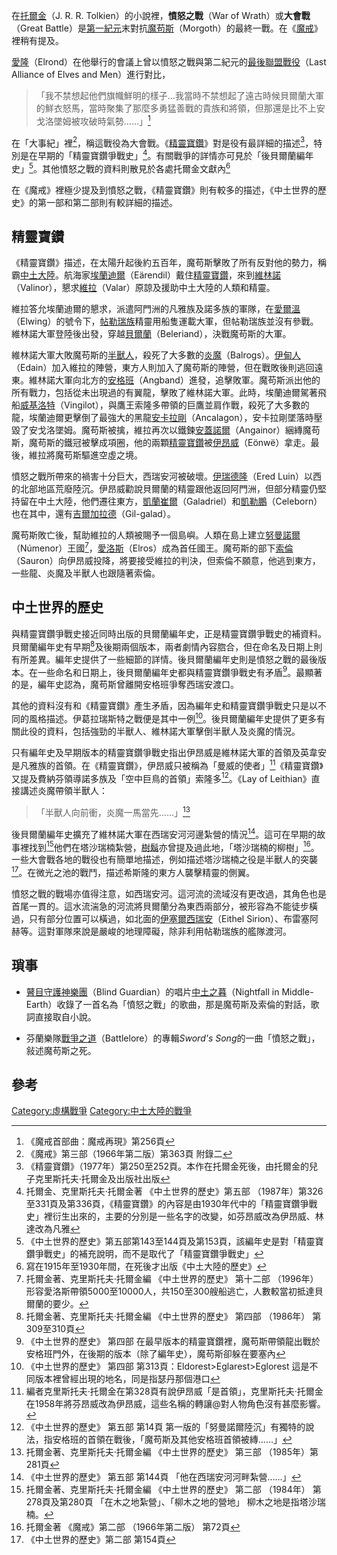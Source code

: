 {{Infobox Military Conflict
|conflict=憤怒之戰
|image=
|caption=
|date= [[第一紀元|第一紀元]]，[[太陽紀|太陽紀]]545年—太陽紀587年
|place= [[伊葛拉瑞斯特|伊葛拉瑞斯特]]，貝爾蘭中部，[[安佛格利斯|安佛格利斯]]，[[安戈洛墜姆|安戈洛墜姆]]
|result=[[維林諾|維林諾]]大軍勝利
|combatant1=維林諾大軍<ref>托爾金著、克里斯托夫·托爾金編 [[中土世界的歷史|中土世界的歷史]]，第十部（1987年），第348頁 「大軍進發……在他的多支軍隊裡……」這指明大軍是由支軍隊構建的。在同樣是托爾金著、克里斯托夫·托爾金編的《未完成的故事》裡的第258頁裡，「歐瑞費爾的軍隊」及「馬爾加拉德的軍隊」組成「西爾凡精靈大軍」。維林諾大軍則由[[阿門洲|阿門洲]]的[[凡雅族|凡雅族]]精靈、[[諾多族|諾多族]]精靈部隊、[[帖勒瑞族|帖勒瑞族]]艦隊（被描述為數量非常龐大，有許多船隻）。其他貝爾蘭地區的精靈及人類也加入戰事，還有一些鳥類。估計精靈軍隊的規模在「一軍」以內，特剛旗下參與尼南斯·阿農迪亞德戰役的人數多次明確地表明為一萬：「胡林的子女」（2007年） 第53頁 克里斯托夫·托爾金編；《精靈寶鑽》（1977年） 第190頁 托爾金著、克里斯托夫·托爾金編；《中土大陸的歷史》第十一部（1994年） 第72頁。</ref>
|combatant2=魔苟斯的所有軍隊<ref>魔苟斯的軍隊包括[[半獸人|半獸人]]、[[人類|人類]]、[[炎魔|炎魔]]、龍及狼。《中土世界的歷史》第十一部 第15至17頁；《精靈寶鑽》 第96頁、第106頁至107頁。托爾金描述從安格班進軍的「大軍」分為「東方大軍」及「西方大軍」，另有一支半獸人大軍向西進發。後來，「西方大軍」被形容為「……那兵團……轉向北面……」。形容攻擊費諾為「米爾寇的部隊，半獸人及座狼」。從這裡可推斷「大軍」是由多支「部隊」組成，「部隊」則由多支「兵團」組成。有關襲擊貝西爾的半獸人軍團則較少描述。從一些資料可顯示，半獸人的軍事編制是：半獸人團組成半獸人連，半獸人連組成半獸人軍，半獸人軍組成半獸人營，半獸人營組成半獸人旅，半獸人旅組成半獸人大軍</ref>
|commander1=[[伊昂威|伊昂威]]
|commander2=[[魔苟斯|魔苟斯]]
|strength1=
|strength2=
|casualties1=不詳，但應傷亡慘重
|casualties2=幾乎全軍覆沒
}}
{{Campaignbox Wars of Beleriand}}

在[[托爾金|托爾金]]（J. R. R. Tolkien）的小說裡，'''憤怒之戰'''（War of Wrath）或'''大會戰'''（Great Battle）是[[第一紀元|第一紀元]]末對抗[[魔苟斯|魔苟斯]]（Morgoth）的最終一戰。在《[[魔戒|魔戒]]》裡稍有提及。

[[愛隆|愛隆]]（Elrond）在他舉行的會議上曾以憤怒之戰與第二紀元的[[最後聯盟戰役|最後聯盟戰役]]（Last Alliance of Elves and Men）進行對比，

<blockquote>「我不禁想起他們旗幟鮮明的樣子...我當時不禁想起了遠古時候貝爾蘭大軍的鮮衣怒馬，當時聚集了那麼多勇猛善戰的貴族和將領，但那還是比不上安戈洛墜姆被攻破時氣勢……」<ref>《魔戒首部曲：魔戒再現》第256頁</ref></blockquote>

在「大事紀」裡<ref>《魔戒》第三部（1966年第二版）第363頁 附錄二</ref>，稱這戰役為大會戰。《[[精靈寶鑽|精靈寶鑽]]》對是役有最詳細的描述<ref>《精靈寶鑽》（1977年）第250至252頁。本作在托爾金死後，由托爾金的兒子克里斯托夫·托爾金及出版社出版</ref>，特別是在早期的「精靈寶鑽爭戰史」<ref>托爾金、克里斯托夫·托爾金著 《中土世界的歷史》第五部 （1987年）第326至331頁及第336頁，《精靈寶鑽》的內容是由1930年代中的「精靈寶鑽爭戰史」裡衍生出來的，主要的分別是一些名字的改變，如芬昂威改為伊昂威、林達改為凡雅</ref>。有關戰爭的詳情亦可見於「後貝爾蘭編年史」<ref>《中土世界的歷史》第五部第143至144頁及第153頁，該編年史是對「精靈寶鑽爭戰史」的補充說明，而不是取代了「精靈寶鑽爭戰史」</ref>。其他憤怒之戰的資料則散見於各處托爾金文獻內<ref>寫在1915年至1930年間，在死後才出版《中土大陸的歷史》</ref>

在《魔戒》裡極少提及到憤怒之戰，《精靈寶鑽》則有較多的描述，《中土世界的歷史》的第一部和第二部則有較詳細的描述。

== 精靈寶鑽 ==

《精靈寶鑽》描述，在太陽升起後約五百年，魔苟斯擊敗了所有反對他的勢力，稱霸[[中土大陸|中土大陸]]。航海家[[埃蘭迪爾|埃蘭迪爾]]（Eärendil）戴住[[精靈寶鑽_(寶物)|精靈寶鑽]]，來到[[維林諾|維林諾]]（Valinor），懇求[[維拉|維拉]]（Valar）原諒及援助中土大陸的人類和精靈。

維拉答允埃蘭迪爾的懇求，派遣阿門洲的凡雅族及諾多族的軍隊，在[[愛爾溫|愛爾溫]]（Elwing）的號令下，[[帖勒瑞族|帖勒瑞族]]精靈用船隻運載大軍，但帖勒瑞族並沒有參戰。維林諾大軍登陸後出發，穿越[[貝爾蘭|貝爾蘭]]（Beleriand），決戰魔苟斯的大軍。

維林諾大軍大敗魔苟斯的[[半獸人|半獸人]]，殺死了大多數的[[炎魔|炎魔]]（Balrogs）。[[伊甸人|伊甸人]]（Edain）加入維拉的陣營，東方人則加入了魔苟斯的陣營，但在戰敗後則逃回遠東。維林諾大軍向北方的[[安格班|安格班]]（Angband）進發，追擊敗軍。魔苟斯派出他的所有戰力，包括從未出現過的有翼龍，擊敗了維林諾大軍。此時，埃蘭迪爾駕著飛船[[威基洛特|威基洛特]]（Vingilot），與鷹王索隆多帶領的巨鷹並肩作戰，殺死了大多數的龍，埃蘭迪爾更擊倒了最強大的黑龍[[安卡拉剛|安卡拉剛]]（Ancalagon），安卡拉剛墜落時壓毀了安戈洛墜姆。魔苟斯被擒，維拉再次以鐵鍊[[安蓋諾爾|安蓋諾爾]]（Angainor）綑縳魔苟斯，魔苟斯的鐵冠被擊成項圈，他的兩顆[[精靈寶鑽_(寶物)|精靈寶鑽]]被[[伊昂威|伊昂威]]（Eönwë）拿走。最後，維拉將魔苟斯驅進空虛之境。

憤怒之戰所帶來的禍害十分巨大，西瑞安河被破壞。[[伊瑞德隆|伊瑞德隆]]（Ered Luin）以西的北部地區荒廢陸沉。伊昂威勸說貝爾蘭的精靈跟他返回阿門洲，但部分精靈仍堅持留在中土大陸，他們遷往東方，[[凱蘭崔爾|凱蘭崔爾]]（Galadriel）和[[凱勒鵬|凱勒鵬]]（Celeborn）也在其中，還有[[吉爾加拉德|吉爾加拉德]]（Gil-galad）。

魔苟斯敗亡後，幫助維拉的人類被賜予一個島嶼。人類在島上建立[[努曼諾爾|努曼諾爾]]（Númenor）王國<ref>托爾金著、克里斯托夫·托爾金編 《中土世界的歷史》 第十二部 （1996年） 形容愛洛斯帶領5000至10000人，共150至300艘船逃亡，人數較當初抵達貝爾蘭的要少。</ref>，[[愛洛斯|愛洛斯]]（Elros）成為首任國王。魔苟斯的部下[[索倫|索倫]]（Sauron）向伊昂威投降，將要接受維拉的判決，但索倫不願意，他逃到東方，一些龍、炎魔及半獸人也跟隨著索倫。

== 中土世界的歷史 ==

與精靈寶鑽爭戰史接近同時出版的貝爾蘭編年史，正是精靈寶鑽爭戰史的補資料。貝爾蘭編年史有早期<ref>托爾金著、克里斯托夫·托爾金編 《中土世界的歷史》 第四部 （1986年） 第309至310頁</ref>及後期兩個版本，兩者劇情內容脗合，但在命名及日期上則有所差異。編年史提供了一些細節的詳情。後貝爾蘭編年史則是憤怒之戰的最後版本。在一些命名和日期上，後貝爾蘭編年史都與精靈寶鑽爭戰史有矛盾<ref>《中土世界的歷史》 第四部 在最早版本的精靈寶鑽裡，魔苟斯帶領龍出戰於安格班門外，在後期的版本（除了編年史），魔苟斯卻躲在要塞內</ref>。最顯著的是，編年史認為，魔苟斯曾離開安格班爭奪西瑞安渡口。

其他的資料沒有和《精靈寶鑽》產生矛盾，因為編年史和精靈寶鑽爭戰史只是以不同的風格描述。伊葛拉瑞斯特之戰便是其中一例<ref>《中土世界的歷史》 第四部 第313頁：Eldorest>Eglarest>Eglorest  這是不同版本裡曾經出現的地名，同是指瑟丹那個港口</ref>。後貝爾蘭編年史提供了更多有關此役的資料，包括強勁的半獸人、維林諾大軍擊倒半獸人及炎魔的情況。

只有編年史及早期版本的精靈寶鑽爭戰史指出伊昂威是維林諾大軍的首領及英韋安是凡雅族的首領。在《精靈寶鑽》，伊昂威只被稱為「曼威的使者」<ref>編者克里斯托夫·托爾金在第328頁有說伊昂威「是首領」，克里斯托夫·托爾金在1958年將芬昂威改為伊昂威，這些名稱的轉讓@對人物角色沒有甚麼影響。</ref>《精靈寶鑽》又提及費納芬領導諾多族及「空中巨鳥的首領」索隆多<ref>《中土世界的歷史》 第五部 第14頁 第一版的「努曼諾爾陸沉」有獨特的說法，指安格班的首領在戰後，「魔苟斯及其他安格班首領被縳……」</ref>。《Lay of Leithian》直接講述炎魔帶領半獸人：

<blockquote>「半獸人向前衝，炎魔一馬當先……」<ref>托爾金著、克里斯托夫·托爾金編 《中土世界的歷史》 第三部 （1985年）第281頁</ref> </blockquote>

後貝爾蘭編年史擴充了維林諾大軍在西瑞安河河邊紮營的情況<ref>《中土世界的歷史》 第五部 第144頁 「他在西瑞安河河畔紮營……」</ref>。這可在早期的故事裡找到<ref>托爾金著、克里斯托夫·托爾金編 《中土世界的歷史》 第二部 （1984年） 第278頁及第280頁 「在木之地紮營」、「柳木之地的營地」 柳木之地是指塔沙瑞楠。</ref>他們在塔沙瑞楠紮營，[[樹鬍|樹鬍]]亦曾提及過此地，「塔沙瑞楠的柳樹」<ref>托爾金著 《魔戒》第二部 （1966年第二版） 第72頁</ref>。一些大會戰各地的戰役也有簡單地描述，例如描述塔沙瑞楠之役是半獸人的突襲<ref>《中土世界的歷史》第二部 第154頁</ref>。在微光之池的戰鬥，描述希斯隆的東方人襲擊精靈的側翼。

憤怒之戰的戰場亦值得注意，如西瑞安河。這河流的流域沒有更改過，其角色也是首尾一貫的。這水流湍急的河流將貝爾蘭分為東西兩部分，被形容為不能徒步橫過，只有部分位置可以橫過，如北面的[[伊塞爾西瑞安|伊塞爾西瑞安]]（Eithel Sirion）、布雷塞阿赫等。這對軍隊來說是嚴峻的地理障礙，除非利用帖勒瑞族的艦隊渡河。

== 瑣事 ==

*[[瞽目守護神樂團|瞽目守護神樂團]]（Blind Guardian）的唱片[[中土之暮|中土之暮]]（Nightfall in Middle-Earth）收錄了一首名為「憤怒之戰」的歌曲，那是魔苟斯及索倫的對話，歌詞直接取自小說。

*芬蘭樂隊[[戰爭之道|戰爭之道]]（Battlelore）的專輯''Sword's Song''的一曲「憤怒之戰」，敍述魔苟斯之死。

== 參考 ==

<div class="references-small">
<references/>
</div>

[[Category:虛構戰爭|Category:虛構戰爭]]
[[Category:中土大陸的戰爭|Category:中土大陸的戰爭]]